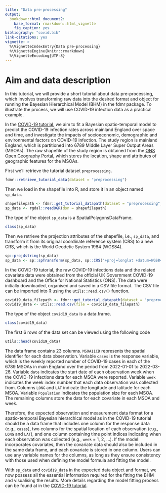 ```yaml
---
title: "Data pre-processing"
output: 
  bookdown::html_document2:
    base_format: rmarkdown::html_vignette
    fig_caption: yes
bibliography: "covid.bib"
link-citations: yes
vignette: >
  %\VignetteIndexEntry{Data pre-processing}
  %\VignetteEngine{knitr::rmarkdown}
  %\VignetteEncoding{UTF-8}
---
```


  
# Aim and data description
  
In this tutorial, we will provide a short tutorial about data pre-processing, which involves transforming raw data into the desired format and object for running the Bayesian Hierarchical Model (BHM) in the fdmr package. To illustrate the process, we will use COVID-19 infection data as a practical example.

In the [COVID-19 tutorial](https://4dmodeller.github.io/fdmr/articles/covid.html), we aim to fit a Bayesian spatio-temporal model to predict the COVID-19 infection rates across mainland England over space and time, and investigate the impacts of socioeconomic, demographic and environmental factors on COVID-19 infection. The study region is mainland England, which is partitioned into 6789 Middle Layer Super Output Areas (MSOAs). The raw shapefile of the study region is obtained from the [ONS Open Geography Portal](https://geoportal.statistics.gov.uk/datasets/ons::msoa-dec-2011-boundaries-super-generalised-clipped-bsc-ew-v3/explore?location=52.782096%2C-2.465779%2C7.81), which stores the location, shape and attributes of geographic features for the MSOAs.

First we'll retrieve the tutorial dataset `preprocessing`.

```r
fdmr::retrieve_tutorial_data(dataset = "preprocessing")
```

Then we load in the shapefile into R, and store it in an object named `sp_data`.

```r
shapefilepath <- fdmr::get_tutorial_datapath(dataset = "preprocessing", filename = "MSOA_(Dec_2011)_Boundaries_Super_Generalised_Clipped_(BSC)_EW_V3.shp")
sp_data <- rgdal::readOGR(dsn = shapefilepath)
```

The type of the object `sp_data` is a SpatialPolygonsDataFrame. 

```r
class(sp_data)
```

Then we retrieve the projection attributes of the shapefile, i.e., `sp_data`, and transform it from its original coordinate reference system (CRS) to a new CRS, which is the World Geodetic System 1984 (WGS84).

```r
sp::proj4string(sp_data)
sp_data <- sp::spTransform(sp_data, sp::CRS("+proj=longlat +datum=WGS84 +no_defs"))
```

In the COVID-19 tutorial, the raw COVID-19 infections data and the related covariate data were obtained from the official UK Government COVID-19 dashboard and the Office for National Statistics (ONS). The data were initially downloaded, organised and saved in a CSV file format. The CSV file can be imported into R using the `utils::read.csv()` function. 


```r
covid19_data_filepath <- fdmr::get_tutorial_datapath(dataset = "preprocessing", filename = "covid19_data.csv")
covid19_data <- utils::read.csv(file = covid19_data_filepath)
```

The type of the object `covid19_data` is a data.frame. 


```r
class(covid19_data)
```

The first 6 rows of the data set can be viewed using the following code

```r
utils::head(covid19_data)
```

The data frame contains 23 columns. `MSOA11CD` represents the spatial identifier for each data observation. Variable `cases` is the response variable, which is the weekly reported number of COVID-19 cases in each of the 6789 MSOAs in main England over the period from 2022-01-01 to 2022-03-26. Variable `date` indicates the start date of each observation week when the COVID-19 infections data for each MSOA were reported. Variable `week` indicates the week index number that each data observation was collected from. Columns `LONG` and `LAT` indicate the longitude and latitude for each MSOA. Variable `Population` indicates the population size for each MSOA. The remaining columns store the data for each covariate in each MSOA and week. 


Therefore, the expected observation and measurement data format for a spatio-temporal Bayesian hierarchical model as in the COVID-19 tutorial should be a data frame that includes one column for the response data (e.g., `cases`), two columns for the spatial location of each observation (e.g., `LONG` and `LAT`), and one column containing time point indices indicating when each observation was collected (e.g., `week` = 1, 2, ...). If the model incorporates covariates, then the covariate data should also be included in the same data frame, and each covariate is stored in one column. Users can use any variable names for the columns, as long as they ensure consistency with those used when defining the model formula and fitting the model.  


With `sp_data` and `covid19_data` in the expected data object and format, we now possess all the essential information required for the fitting the BHM and visualising the results. More details regarding the model fitting process can be found at in the [COVID-19 tutorial](https://4dmodeller.github.io/fdmr/articles/covid.html).
